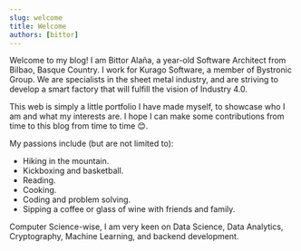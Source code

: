 ```yaml
---
slug: welcome
title: Welcome
authors: [bittor]
---
```



Welcome to my blog! I am Bittor Alaña, a <AgeSpan/> year-old
Software Architect from Bilbao, Basque Country. I work for Kurago
Software, a member of Bystronic Group. We are specialists in the
sheet metal industry, and are striving to develop a smart factory
that will fulfill the vision of Industry 4.0.

This web is simply a little portfolio I have made myself, to
showcase who I am and what my interests are. I hope I can make
some contributions from time to this blog from time to time 😊.

My passions include (but are not limited to):
- Hiking in the mountain.
- Kickboxing and basketball.
- Reading.
- Cooking.
- Coding and problem solving.
- Sipping a coffee or glass of wine with friends and family.

Computer Science-wise, I am very keen on Data Science, Data Analytics,
Cryptography, Machine Learning, and backend development.
